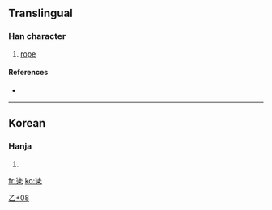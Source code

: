 ==Translingual==

===Han character===
{{Han char|rn=5|rad=乙|as=08|sn=9|four=|canj=水土弓 (EGN)}}

# [[rope]]

====References====
* {{Han ref|kx=0084.241|dj=0171.340|hdz=10056.051|uh=4E7C|ud=20092}}

----

==Korean==

===Hanja===
{{ko-hanja|hangeul=[[줄]]|rv=jul|mr=chul}}

# {{defn|Korean|sort=乙08}}

[[Category:Korean-only CJKV Characters|乙+08]]

[[fr:乼]]
[[ko:乼]]